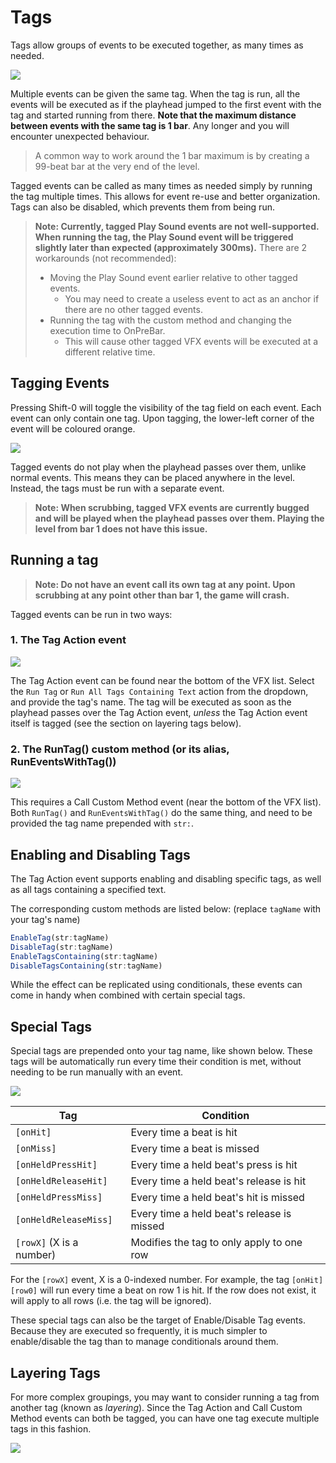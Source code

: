 # Tags

Tags allow groups of events to be executed together, as many times as needed.

![](https://i.imgur.com/bU05UBu.png)

Multiple events can be given the same tag. When the tag is run, all the events will be executed as if the playhead jumped to the first event with the tag and started running from there. **Note that the maximum distance between events with the same tag is 1 bar**. Any longer and you will encounter unexpected behaviour.

> A common way to work around the 1 bar maximum is by creating a 99-beat bar at the very end of the level.

Tagged events can be called as many times as needed simply by running the tag multiple times. This allows for event re-use and better organization. Tags can also be disabled, which prevents them from being run.

> **Note: Currently, tagged Play Sound events are not well-supported. When running the tag, the Play Sound event will be triggered slightly later than expected (approximately 300ms).** There are 2 workarounds (not recommended):
>  - Moving the Play Sound event earlier relative to other tagged events.
>    - You may need to create a useless event to act as an anchor if there are no other tagged events.
>  - Running the tag with the custom method and changing the execution time to OnPreBar.
>    - This will cause other tagged VFX events will be executed at a different relative time.

## Tagging Events
Pressing Shift-0 will toggle the visibility of the tag field on each event. Each event can only contain one tag. Upon tagging, the lower-left corner of the event will be coloured orange.

![](https://i.imgur.com/ejsRN0F.png)

Tagged events do not play when the playhead passes over them, unlike normal events. This means they can be placed anywhere in the level. Instead, the tags must be run with a separate event.

> **Note: When scrubbing, tagged VFX events are currently bugged and will be played when the playhead passes over them. Playing the level from bar 1 does not have this issue.**

## Running a tag

> **Note: Do not have an event call its own tag at any point. Upon scrubbing at any point other than bar 1, the game will crash.**

Tagged events can be run in two ways:

### 1. The Tag Action event

![](https://i.imgur.com/rsSWE7r.png)

The Tag Action event can be found near the bottom of the VFX list. Select the `Run Tag` or `Run All Tags Containing Text` action from the dropdown, and provide the tag's name. The tag will be executed as soon as the playhead passes over the Tag Action event, *unless* the Tag Action event itself is tagged (see the section on layering tags below).

### 2. The RunTag() custom method (or its alias, RunEventsWithTag())

![](https://i.imgur.com/3IUJcMH.png)

This requires a Call Custom Method event (near the bottom of the VFX list). Both `RunTag()` and `RunEventsWithTag()` do the same thing, and need to be provided the tag name prepended with `str:`.

## Enabling and Disabling Tags

The Tag Action event supports enabling and disabling specific tags, as well as all tags containing a specified text.

The corresponding custom methods are listed below: (replace `tagName` with your tag's name)
```javascript
EnableTag(str:tagName)
DisableTag(str:tagName)
EnableTagsContaining(str:tagName)
DisableTagsContaining(str:tagName)
```

While the effect can be replicated using conditionals, these events can come in handy when combined with certain special tags.

## Special Tags

Special tags are prepended onto your tag name, like shown below. These tags will be automatically run every time their condition is met, without needing to be run manually with an event.

![](https://i.imgur.com/i3RwyPX.png)

|        Tag              |                 Condition                  |
| ----------------------- | ------------------------------------------ |
| `[onHit]`               | Every time a beat is hit                   |
| `[onMiss]`              | Every time a beat is missed                |
| `[onHeldPressHit]`      | Every time a held beat's press is hit      |
| `[onHeldReleaseHit]`    | Every time a held beat's release is hit    |
| `[onHeldPressMiss]`     | Every time a held beat's hit is missed     |
| `[onHeldReleaseMiss]`   | Every time a held beat's release is missed |
| `[rowX]` (X is a number)| Modifies the tag to only apply to one row  |

For the `[rowX]` event, X is a 0-indexed number. For example, the tag `[onHit][row0]` will run every time a beat on row 1 is hit. If the row does not exist, it will apply to all rows (i.e. the tag will be ignored).

These special tags can also be the target of Enable/Disable Tag events. Because they are executed so frequently, it is much simpler to enable/disable the tag than to manage conditionals around them.

## Layering Tags

For more complex groupings, you may want to consider running a tag from another tag (known as *layering*). Since the Tag Action and Call Custom Method events can both be tagged, you can have one tag execute multiple tags in this fashion.

![](https://i.imgur.com/SSfVchY.png)
